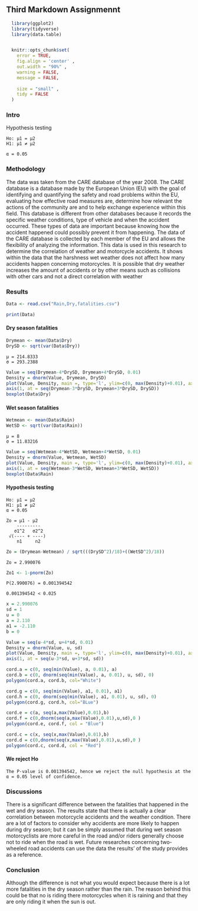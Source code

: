 ## Third Markdown Assignmennt
```r

  library(ggplot2)
  library(tidyverse)
  library(data.table)


  knitr::opts_chunk$set(
    error = TRUE,
    fig.align = 'center' ,
    out.width = "90%" ,
    warning = FALSE,
    message = FALSE,
    
    size = "small" ,
    tidy = FALSE
  )
```


### Intro

  Hypothesis testing
    
    Ho: μ1 = μ2
    H1: μ1 ≠ μ2
    
    α = 0.05 


### Methodology
The data was taken from the CARE database of the year 2008. The CARE database is a database made by the European Union (EU) with the goal of identifying and quantifying the safety and road problems within the EU, evaluating how effective road measures are, determine how relevant the actions of the community are and to help exchange experience within this field. This database is different from other databases because it records the specific weather conditions, type of vehicle and when the accident occurred. These types of data are important because knowing how the accident happened could possibly prevent it from happening. The data of the CARE database is collected by each member of the EU and allows the flexibility of analyzing the information. This data is used in this research to determine the correlation of weather and motorcycle accidents. It shows within the data that the harshness wet weather does not affect how many accidents happen concerning motorcycles. It is possible that dry weather increases the amount of accidents or by other means such as collisions with other cars and not a direct correlation with weather


### Results
```r
Data <- read.csv("Rain,Dry,fatalities.csv")

print(Data)
```
#### Dry season fatalities
```r
Drymean <- mean(Data$Dry)
DrySD <- sqrt(var(Data$Dry))

```
    μ = 214.8333
    σ = 293.2388
```r
Value = seq(Drymean-4*DrySD, Drymean+4*DrySD, 0.01)
Density = dnorm(Value, Drymean, DrySD)
plot(Value, Density, main =, type='l', ylim=c(0, max(Density)+0.01), axes=FALSE)
axis(1, at = seq(Drymean-3*DrySD, Drymean+3*DrySD, DrySD))
boxplot(Data$Dry)
```

#### Wet season fatalities
```r
Wetmean <- mean(Data$Rain)
WetSD <- sqrt(var(Data$Rain))

```
    μ = 8
    σ = 11.83216
```r
Value = seq(Wetmean-4*WetSD, Wetmean+4*WetSD, 0.01)
Density = dnorm(Value, Wetmean, WetSD)
plot(Value, Density, main =, type='l', ylim=c(0, max(Density)+0.01), axes=FALSE)
axis(1, at = seq(Wetmean-3*WetSD, Wetmean+3*WetSD, WetSD))
boxplot(Data$Rain)
```

#### Hypothesis testing
    Ho: μ1 = μ2
    H1: μ1 ≠ μ2
    α = 0.05
    
    Zo = μ1 - μ2
        ---------
       σ1^2   σ2^2
     √(---- + ----)
        n1     n2
```r
Zo = (Drymean-Wetmean) / sqrt(((DrySD^2)/18)+((WetSD^2)/18))
```

    Zo = 2.990076
```r
Zo1 <- 1-pnorm(Zo)
```
    P(2.990076) = 0.001394542

    0.001394542 < 0.025
```r
x = 2.990076
sd = 1
u = 0
a = 2.110
a1 = -2.110
b = 0

Value = seq(u-4*sd, u+4*sd, 0.01)
Density = dnorm(Value, u, sd)
plot(Value, Density, main =, type='l', ylim=c(0, max(Density)+0.01), axes=FALSE)
axis(1, at = seq(u-3*sd, u+3*sd, sd))

cord.a = c(0, seq(min(Value), a, 0.01), a)
cord.b = c(0, dnorm(seq(min(Value), a, 0.01), u, sd), 0)
polygon(cord.a, cord.b, col="White")

cord.g = c(0, seq(min(Value), a1, 0.01), a1)
cord.h = c(0, dnorm(seq(min(Value), a1, 0.01), u, sd), 0)
polygon(cord.g, cord.h, col="BLue")

cord.e = c(a, seq(a,max(Value),0.01),b)
cord.f = c(0,dnorm(seq(a,max(Value),0.01),u,sd),0 )
polygon(cord.e, cord.f, col = "Blue")

cord.c = c(x, seq(x,max(Value),0.01),b)
cord.d = c(0,dnorm(seq(x,max(Value),0.01),u,sd),0 )
polygon(cord.c, cord.d, col = "Red")


```


#### We reject Ho
       
    The P-value is 0.001394542, hence we reject the null hypothesis at the α = 0.05 level of confidence.

### Discussions

There is a significant difference between the fatalities that happened in the wet and dry season. The results state that there is actually a clear correlation between motorcycle accidents and the weather condition. There are a lot of factors to consider why accidents are more likely to happen during dry season; but it can be simply assumed that during wet season motorcyclists are more careful in the road and/or riders generally choose not to ride when the road is wet. Future researches concerning two-wheeled road accidents can use the data the results' of the study provides as a reference.


### Conclusion

Although the difference is not what you would expect because there is a lot more fatalities in the dry season rather than the rain. The reason behind this could be that no is riding there motorcycles when it is raining and that they are only riding it when the sun is out.


